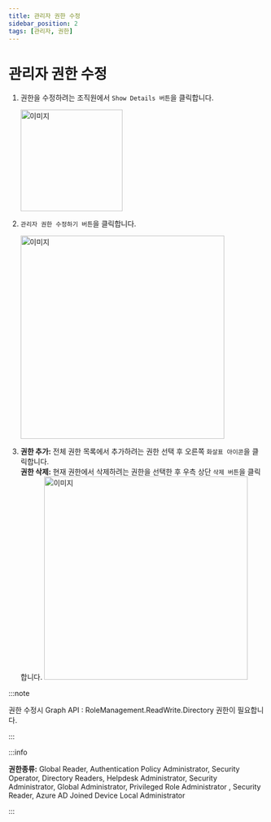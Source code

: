 ```yaml
---
title: 관리자 권한 수정
sidebar_position: 2
tags: [관리자, 권한]
---
```



# 관리자 권한 수정

1.  권한을 수정하려는 조직원에서 `Show Details 버튼`을 클릭합니다.

    <img width="200" src={org4} alt="이미지" />

2.  `관리자 권한 수정하기 버튼`을 클릭합니다.

    <img width="400" src={org5} alt="이미지" />

3.  **권한 추가:** 전체 권한 목록에서 추가하려는 권한 선택 후 오른쪽 `화살표 아이콘`을 클릭합니다.<br/>
    **권한 삭제:** 현재 권한에서 삭제하려는 권한을 선택한 후 우측 상단 `삭제 버튼`을 클릭합니다.
    <img width="400" src={org6} alt="이미지" />

:::note

권한 수정시 Graph API : RoleManagement.ReadWrite.Directory 권한이 필요합니다.

:::

:::info

**권한종류:** Global Reader, Authentication Policy Administrator, Security Operator, Directory Readers, Helpdesk Administrator, Security Administrator, Global Administrator, Privileged Role Administrator
, Security Reader, Azure AD Joined Device Local Administrator

:::
